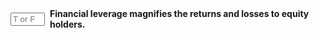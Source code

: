 ::: {.question-block}

<form onsubmit="event.preventDefault(); checkAnswerBox('module4_tf_q79','T')" style="display: flex; align-items: center; gap: 8px;">
<input type="text" id="module4_tf_q79" name="module4_tf_q79" maxlength="1" placeholder="T or F" style="width: 55px;" data-correct-answer="T" /> 
<label for="module4_tf_q79"><strong>Financial leverage magnifies the returns and losses to equity holders.</strong></label>
</form>

<div id="feedback-module4_tf_q79" class="feedback" data-status="" style="display:none;">
The sentence is TRUE. Leverage increases the variability of equity returns.
</div>

:::